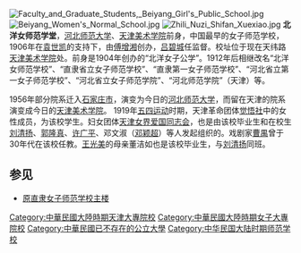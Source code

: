 [[File:Faculty_and_Graduate_Students,_Beiyang_Girl's_Public_School.jpg|thumb]]
[[File:Beiyang_Women's_Normal_School.jpg|thumb]]
[[File:Zhili_Nuzi_Shifan_Xuexiao.jpg|thumb]]
'''北洋女师范学堂'''，[[河北师范大学|河北师范大学]]、[[天津美术学院|天津美术学院]]前身，中国最早的女子师范学校，1906年在[[袁世凯|袁世凯]]的支持下，由[[傅增湘|傅增湘]]创办，[[吕碧城|吕碧城]]任监督。校址位于现在天纬路[[天津美术学院|天津美术学院]]处。前身是1904年创办的“北洋女子公学”。1912年后相继改名“北洋女师范学校”、“直隶省立女子师范学校”、“直隶第一女子师范学校”、“河北省立第一女子师范学校”、“河北省立女子师范学院”、“河北师范学院”（天津）等。

1956年部分院系迁入[[石家庄市|石家庄市]]，演变为今日的[[河北师范大学|河北师范大学]]，而留在天津的院系演变成今日的[[天津美术学院|天津美术学院]]。
1919年[[五四运动|五四运动]]时期，天津革命团体[[觉悟社|觉悟社]]中的女性成员，为该校学生。妇女团体[[天津女界爱国同志会|天津女界爱国同志会]]，也是由该校毕业生和在校生[[刘清扬|刘清扬]]、[[郭隆真|郭隆真]]、[[许广平|许广平]]、邓文淑（[[邓颖超|邓颖超]]）等人发起组织的。戏剧家[[曹禺|曹禺]]曾于30年代在该校任教。[[王光美|王光美]]的母亲董洁如也是该校毕业生，与[[刘清扬|刘清扬]]同班。

== 参见 ==
* [[原直隶女子师范学校主楼|原直隶女子师范学校主楼]]

{{天津近代历史文化专题}}
{{中华民国大陆时期大专院校}}
{{Authority control}}
{{Univ-stub}}

[[Category:中華民國大陸時期天津大專院校|Category:中華民國大陸時期天津大專院校]]
[[Category:中華民國大陸時期女子大專院校|Category:中華民國大陸時期女子大專院校]]
[[Category:中華民國已不存在的公立大學|Category:中華民國已不存在的公立大學]]
[[Category:中华民国大陆时期师范学校|Category:中华民国大陆时期师范学校]]